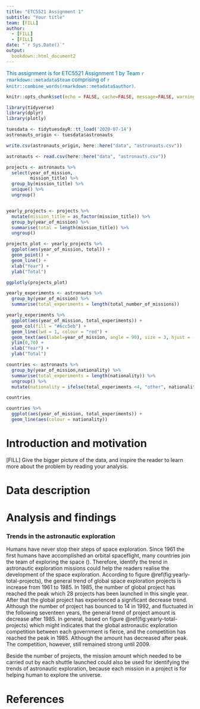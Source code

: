 ```yaml
---
title: "ETC5521 Assignment 1"
subtitle: "Your title"
team: [FILL]
author:
  - [FILL]
  - [FILL]
date: "`r Sys.Date()`"
output: 
  bookdown::html_document2
---
```


[This assignment is for ETC5521 Assignment 1 by Team `r rmarkdown::metadata$team` comprising of `r knitr::combine_words(rmarkdown::metadata$author)`.]{style="color:#006DAE;"}

```r
knitr::opts_chunk$set(echo = FALSE, cache=FALSE, message=FALSE, warning=FALSE)

library(tidyverse)
library(dplyr)
library(plotly)
```

```r
tuesdata <- tidytuesdayR::tt_load('2020-07-14')
astronauts_origin <- tuesdata$astronauts

write.csv(astronauts_origin, here::here("data", "astronauts.csv"))
```

```r
astronauts <- read.csv(here::here("data", "astronauts.csv"))
```

```r
projects <- astronauts %>% 
  select(year_of_mission, 
         mission_title) %>%
  group_by(mission_title) %>%
  unique() %>%
  ungroup() 


yearly_projects <- projects %>% 
  mutate(mission_title = as_factor(mission_title)) %>% 
  group_by(year_of_mission) %>% 
  summarise(total = length(mission_title)) %>%
  ungroup()

projects_plot <- yearly_projects %>%
  ggplot(aes(year_of_mission, total)) +
  geom_point() +
  geom_line() + 
  xlab("Year") +
  ylab("Total")

ggplotly(projects_plot)
```

```r
yearly_experiments <- astronauts %>% 
  group_by(year_of_mission) %>% 
  summarise(total_experiments = length(total_number_of_missions))

yearly_experiments %>% 
  ggplot(aes(year_of_mission, total_experiments)) +
  geom_col(fill = "#6cc5eb") + 
  geom_line(lwd = 1, colour = "red") +
  geom_text(aes(label=year_of_mission, angle = 90), size = 3, hjust = -0.1, vjust = 0.3, position = "stack") + 
  ylim(0,70) + 
  xlab("Year") + 
  ylab("Total")
```

```r
countries <- astronauts %>%
  group_by(year_of_mission,nationality) %>% 
  summarise(total_experiments = length(nationality)) %>%
  ungroup() %>% 
  mutate(nationality = ifelse(total_experiments <4, "other", nationality))

countries

countries %>%
  ggplot(aes(year_of_mission, total_experiments)) +
  geom_line(aes(colour = nationality))
```



# Introduction and motivation

[FILL] Give the bigger picture of the data, and inspire the reader to learn more about the problem by reading your analysis. 

# Data description

# Analysis and findings

### Trends in the astronautic exploration

Humans have never stop their steps of space exploration. Since 1961 the first humans have accomplished an orbital spaceflight, many countries join the team of exploring the space (). Therefore, identify the trend in astronautic exploration missions could help the readers realise the development of the space exploration. According to figure \@ref(fig:yearly-total-projects), the general trend of global space exploration projects is increase from 1961 to 1985. In 1985, the number of global project has reached the peak which 28 projects has been launched in this single year. After that the global project has experienced a significant decrease trend. Although the number of project has bounced to 14 in 1992, and fluctuated in the following seventeen years, the general trend of project amount is decrease after 1985. In general, based on figure \@ref(fig:yearly-total-projects) which might indicates that the global astronautic exploration competition between each government is fierce, and the competition has reached the peak in 1985. Although the amount has decreased after peak. The competition, however, still remained strong until 2009.

Beside the number of projects, the mission amount which needed to be carried out by each shuttle launched could also be used for identifying the trends of astronautic exploration, because each mission in a project is for helping human to explore the universe. 





# References
